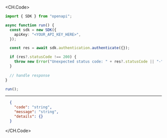 
<CH.Code>
```typescript Authenticate.ts
import { SDK } from "openapi";

async function run() {
  const sdk = new SDK({
    apiKey: "<YOUR_API_KEY_HERE>",
  });

  const res = await sdk.authentication.authenticate({});

  if (res?.statusCode !== 200) {
    throw new Error("Unexpected status code: " + res?.statusCode || "-");
  }
  
  // handle response
}

run();
```
---

```json Example Response
  {
    "code": "string",
    "message": "string",
    "details": {}
  }
```
</CH.Code>
